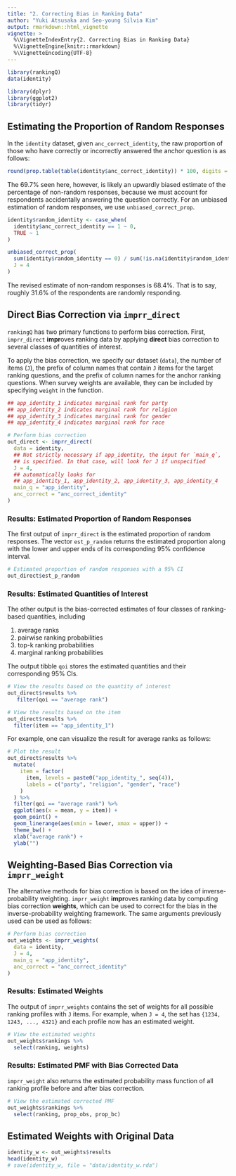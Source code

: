 ```yaml
---
title: "2. Correcting Bias in Ranking Data"
author: "Yuki Atsusaka and Seo-young Silvia Kim"
output: rmarkdown::html_vignette
vignette: >
  %\VignetteIndexEntry{2. Correcting Bias in Ranking Data}
  %\VignetteEngine{knitr::rmarkdown}
  %\VignetteEncoding{UTF-8}
---
```



```r
library(rankingQ)
data(identity)

library(dplyr)
library(ggplot2)
library(tidyr)
```

## Estimating the Proportion of Random Responses

In the `identity` dataset, given `anc_correct_identity`, the raw proportion of those who have correctly or incorrectly answered the anchor question is as follows:

```r
round(prop.table(table(identity$anc_correct_identity)) * 100, digits = 1)
```
The 69.7% seen here, however, is likely an upwardly biased estimate of the percentage of non-random responses, because we must account for respondents accidentally answering the question correctly. For an unbiased estimation of random responses, we use `unbiased_correct_prop`. 

```r
identity$random_identity <- case_when(
  identity$anc_correct_identity == 1 ~ 0,
  TRUE ~ 1
)

unbiased_correct_prop(
  sum(identity$random_identity == 0) / sum(!is.na(identity$random_identity)),
  J = 4
)
```
The revised estimate of non-random responses is 68.4%. That is to say, roughly 31.6% of the respondents are randomly responding.

## Direct Bias Correction via `imprr_direct`

`rankingQ` has two primary functions to perform bias correction. First, `imprr_direct` **impr**oves **r**anking data by applying **direct** bias correction to several classes of quantities of interest.

To apply the bias correction, we specify our dataset (`data`), the number of items (`J`), the prefix of column names that contain `J` items for the target ranking questions, and the prefix of column names for the anchor ranking questions. When survey weights are available, they can be included by specifying `weight` in the function.

```r
## app_identity_1 indicates marginal rank for party
## app_identity_2 indicates marginal rank for religion
## app_identity_3 indicates marginal rank for gender
## app_identity_4 indicates marginal rank for race

# Perform bias correction
out_direct <- imprr_direct(
  data = identity,
  ## Not strictly necessary if app_identity, the input for `main_q`,
  ## is specified. In that case, will look for J if unspecified
  J = 4, 
  ## automatically looks for 
  ## app_identity_1, app_identity_2, app_identity_3, app_identity_4
  main_q = "app_identity", 
  anc_correct = "anc_correct_identity"
)
```

### Results: Estimated Proportion of Random Responses

The first output of `imprr_direct` is the estimated proportion of random responses. The vector `est_p_random` returns the estimated proportion along with the lower and upper ends of its corresponding 95% confidence interval.

```r
# Estimated proportion of random responses with a 95% CI 
out_direct$est_p_random
```

### Results: Estimated Quantities of Interest

The other output is the bias-corrected estimates of four classes of ranking-based quantities, including

1.  average ranks
2.  pairwise ranking probabilities
3.  top-k ranking probabilities
4.  marginal ranking probabilities

The output tibble `qoi` stores the estimated quantities and their corresponding 95% CIs.

```r
# View the results based on the quantity of interest
out_direct$results %>%
   filter(qoi == "average rank")

# View the results based on the item
out_direct$results %>%
  filter(item == "app_identity_1")
```

For example, one can visualize the result for average ranks as follows:

```r
# Plot the result
out_direct$results %>%
  mutate(
    item = factor(
      item, levels = paste0("app_identity_", seq(4)),
      labels = c("party", "religion", "gender", "race")
    )
  ) %>%
  filter(qoi == "average rank") %>%
  ggplot(aes(x = mean, y = item)) +
  geom_point() +
  geom_linerange(aes(xmin = lower, xmax = upper)) +
  theme_bw() +
  xlab("average rank") +
  ylab("")
```

## Weighting-Based Bias Correction via `imprr_weight`

The alternative methods for bias correction is based on the idea of inverse-probability weighting. `imprr_weight` **impr**oves **r**anking data by computing bias correction **weights**, which can be used to correct for the bias in the inverse-probability weighting framework. The same arguments previously used can be used as follows:

```r
# Perform bias correction
out_weights <- imprr_weights(
  data = identity,
  J = 4,
  main_q = "app_identity",
  anc_correct = "anc_correct_identity"
)
```

### Results: Estimated Weights

The output of `imprr_weights` contains the set of weights for all possible ranking profiles with `J` items. For example, when `J = 4`, the set has `{1234, 1243, ..., 4321}` and each profile now has an estimated weight.

```r
# View the estimated weights
out_weights$rankings %>%
  select(ranking, weights)
```

### Results: Estimated PMF with Bias Corrected Data

`imprr_weight` also returns the estimated probability mass function of all ranking profile before and after bias correction.

```r
# View the estimated corrected PMF
out_weights$rankings %>%
  select(ranking, prop_obs, prop_bc)
```

## Estimated Weights with Original Data

```r
identity_w <- out_weights$results
head(identity_w)
# save(identity_w, file = "data/identity_w.rda")
```
